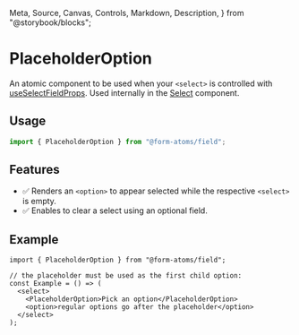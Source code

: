   Meta,
  Source,
  Canvas,
  Controls,
  Markdown,
  Description,
} from "@storybook/blocks";

<Meta title="components/atomic/PlaceholderOption" />

<hgroup>

# PlaceholderOption

An atomic component to be used when your `<select>` is controlled with [useSelectFieldProps](?path=/docs/hooks-useselectfieldprops--docs).
Used internally in the [Select](?path=/docs/components-select--docs) component.

</hgroup>

## Usage

```ts
import { PlaceholderOption } from "@form-atoms/field";
```

## Features

- ✅ Renders an `<option>` to appear selected while the respective `<select>` is empty.
- ✅ Enables to clear a select using an optional field.

## Example

```tsx
import { PlaceholderOption } from "@form-atoms/field";

// the placeholder must be used as the first child option:
const Example = () => (
  <select>
    <PlaceholderOption>Pick an option</PlaceholderOption>
    <option>regular options go after the placeholder</option>
  </select>
);
```
